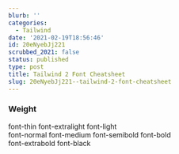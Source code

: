 ```yaml
---
blurb: ''
categories:
  - Tailwind
date: '2021-02-19T18:56:46'
id: 20eNyebJj221
scrubbed_2021: false
status: published
type: post
title: Tailwind 2 Font Cheatsheet
slug: 20eNyebJj221--tailwind-2-font-cheatsheet
---
```


### Weight

font-thin
font-extralight	
font-light	
font-normal	
font-medium	
font-semibold
font-bold	
font-extrabold
font-black
